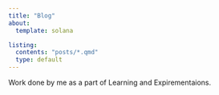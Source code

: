 ```yaml
---
title: "Blog"
about:
  template: solana

listing: 
  contents: "posts/*.qmd"
  type: default
---
```


Work done by me as a part of Learning and Expirementaions.


